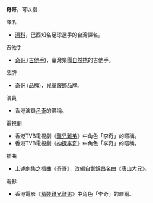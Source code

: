 '''奇哥'''，可以指：

譯名
* [[濟科|濟科]]，巴西知名足球選手的台灣譯名。
吉他手
* [[蔡坤奇|奇哥 (吉他手)]]，臺灣樂團[[自然捲_(樂團)|自然捲]]的吉他手。
品牌
* [[奇哥_(品牌)|奇哥 (品牌)]]，兒童服飾品牌。
演員
* 香港演員[[呂奇|呂奇]]的暱稱。
電視劇
* 香港TVB電視劇《[[難兄難弟_(1997年電視劇)|難兄難弟]]》中角色「李奇」的暱稱。
* 香港TVB電視劇《[[難兄難弟之神探李奇|神探李奇]]》中角色「李奇」的暱稱。
插曲
* 上述劇集之插曲《奇哥》，改編自[[鄭錦昌|鄭錦昌]]名曲《唐山大兄》。
電影
* 香港電影《[[精裝難兄難弟|精裝難兄難弟]]》中角色「李奇」的暱稱。
{{disambig|cat=二字消歧义}}